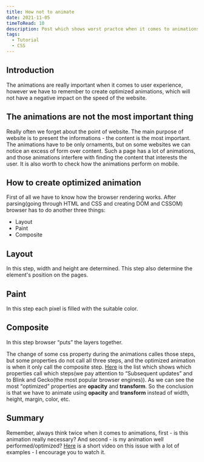 ```yaml
---
title: How not to animate
date: 2021-11-05
timeToRead: 10
description: Post which shows worst practce when it comes to animations
tags:
  - Tutorial
  - CSS
---
```

<h2>Introduction</h2>
<p>The animations are really important when it comes to user experience, however we have to remember to create optimized animations, which will not have a negative impact on the speed of the website.</p>

<h2>The animations are not the most important thing</h2>
<p>Really often we forget about the point of website. The main purpose of website is to present the informations - the content is the most important. The animations have to be only ornaments, but on some websites we can notice an excess of form over content. Such a page has a lot of animations, and those animations interfere with finding the content that interests the user. It is also worth to check how the animations perform on mobile.</p>

<h2>How to create optimized animation</h2>
<p>
  First of all we have to know how the browser rendering works. After parsing(going through HTML and CSS and creating DOM and CSSOM) browser has to do another three things: 
</p>
  <ul>
    <li>Layout</li>
    <li>Paint</li>
    <li>Composite</li>
  </ul>
  
  <h2>Layout</h2>
  <p>In this step, width and height are determined. This step also determine the element's position on the pages.</p>

  <h2>Paint</h2>
  <p>In this step each pixel is filled with the suitable color.</p>
  
  <h2>Composite</h2>
  <p>In this step browser <q>puts</q> the layers together.</p>

  <p>The change of some css property during the animations calles those steps, but some properties do not call all three steps, and the optimized animation is when it only call the composite step. <a href="https://csstriggers.com/" target="_blank">Here</a> is the list which shows which properties call which steps(we pay attention to <q>Subsequent updates</q> and to Blink and Gecko(the most popular browser engines)). As we can see the most <q>optimized</q> properties are <b>opacity</b> and <b>transform</b>. So the conclusion is that we have to animate using <b>opacity</b> and <b>transform</b> instead of width, height, margin, color, etc.</p>

  <h2>Summary</h2>
  <p>Remember, always think twice when it comes to animations, first - is this animation really necessary? And second - is my animation well performed/optimized? <a href="https://www.youtube.com/watch?v=N5EW4HnF6FU&t" target="_blank">Here</a> is a short video on this issue with a lot of examples - I encourage you to watch it.</p>